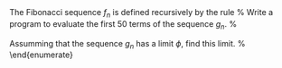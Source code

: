 

 The Fibonacci sequence $f_n$ is defined recursively by the rule
%   \begin{equation*}
\begin{cases}
  f_0&=0\\
  f_1&=1\\
  f_n&=a_{n-1}+a_{n-2}
\end{cases}
%   \end{equation*}


Write a program to evaluate the Fibonacci sequence and hence evaluate $f_{50}$.

Let the sequence $g_n$ be defined as the ratio
\begin{equation*}
  g_n = \frac{f_{n+1}}{f_n}
\end{equation*}
Write a program to evaluate the first $50$ terms of the sequence $g_n$.
%   \item
Assumming that the sequence $g_n$ has a limit $\phi$, find this limit.
%   \end{enumerate}

